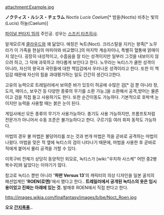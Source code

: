 
attachment:Example.jpg

'''ノクティス・ルシス・チェラム''' ''Noctis Lucis Caelum''[* 밤을(Noctis) 비추는 빛의(Lucis) 하늘(Caelum)] 

[[파이널 판타지 15]]의 주인공. 성우는 [[스즈키 타츠히사]].

알게모르게 [[클라우드 스트라이프|클라우드]]와 꽤 닮았다. 애칭은 녹트(Noct). 크리스탈을 지키는 왕족[* 노무라가 이 가족을 현실의 마피아와 비교했다.]의 마지막 계승자이나, 특별히 혈통에 얽매이지 않는다. 굉장히 내성적이고, 수줍음을 잘 타는 성격이지만 일부러 그것을 내보이지 않으려 하고, 그 덕에 과묵하고 까다롭게 보인다고 한다. 노무라는 녹티스가 쿨한 성격이 아니라, 자신의 왕국과 국민들에 대한 책임감에서 우러나온 성격이라고 한다. 또한 이 책임감 때문에 자신의 힘을 과대평가하는 일도 간간히 생긴다고한다.

고유의 능력으로 트레일러에서 보여준 바가 있듯이 허공에 수많은 검[* 검 뿐 아니라 창, 도끼, 메이스, 보우건 등 다양한 종류의 무기를 소환 가능.]을 소환해서 공격,방어는 물론이고 검을 직접 들고 사용하기도 한다. 또한 순간이동도 가능하다. 기본적으로 호박색 눈이지만 능력을 사용할 때는 붉은 눈이 된다.

게임사에선 모든 종류의 무기가 사용가능하다. 총기도 사용 가능하지만, 프롬프토처럼 전문가가 아니어서 수동 조준은 불가능하다고 한다. 구르기등 여러 회피 동작도 가능하다.

마법의 경우 불 마법은 불덩어리를 쏘는 것과 번개 마법은 적을 곧바로 공격하는 마법이 나왔다. 마법을 맞은 적 옆에 녹티스의 검이 나타나기 때문에, 마법을 사용한 후 곧바로 적에게 붙어서 물리 공격을 가할 수 있다.

이목구비 전체가 상당히 동양적인 외모로, 녹티스가 [wiki:"우치하 사스케" 어떤 중2병 복수귀]와 닮았다는 이야기가 많다. 

참고로 녹티스 뿐만 아니라 ''''파판 Versus 13''''의 캐릭터의 의상 디자인을 일본 굴지의 패션업계인 ''''ROEN(로엔)''''에서 했다고 한다.. '''트레일러에서 공개된 녹티스의 옷은 임시용이었고 진짜는 아래에 있는 것.''' 발매후 ROEN에서 직접 판다고 한다.

http://images.wikia.com/finalfantasy/images/b/be/Noct_Roen.jpg

'''오오 [[간지폭풍]]..'''
